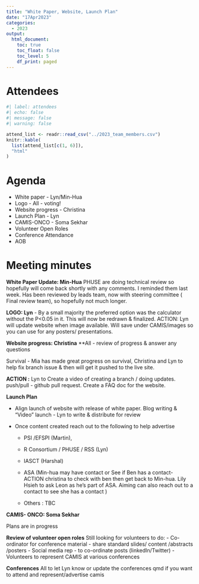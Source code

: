 ```yaml
---
title: "White Paper, Website, Launch Plan"
date: "17Apr2023"
categories:
  - 2023
output:
  html_document: 
    toc: true
    toc_float: false
    toc_level: 5
    df_print: paged
---
```


# Attendees

```r
#| label: attendees
#| echo: false
#| message: false
#| warning: false

attend_list <- readr::read_csv("../2023_team_members.csv")
knitr::kable(
  list(attend_list[c(1, 6)]),
  "html"
)
```

# Agenda

-   White paper - Lyn/Min-Hua
-   Logo - All - voting!
-   Website progress - Christina
-   Launch Plan - Lyn
-   CAMIS-ONCO - Soma Sekhar
-   Volunteer Open Roles
-   Conference Attendance
-   AOB

# Meeting minutes

**White Paper Update: Min-Hua** PHUSE are doing technical review so hopefully will come back shortly with any comments. I reminded them last week. Has been reviewed by leads team, now with steering committee ( Final review team), so hopefully not much longer.

**LOGO: Lyn** - By a small majority the preferred option was the calculator without the P\<0.05 in it. This will now be redrawn & finalized. ACTION: Lyn will update website when image available. Will save under CAMIS/images so you can use for any posters/ presentations.

**Website progress: Christina** \*\*All - review of progress & answer any questions

Survival - Mia has made great progress on survival, Christina and Lyn to help fix branch issue & then will get it pushed to the live site.

**ACTION :** Lyn to Create a video of creating a branch / doing updates. push/pull - github pull request. Create a FAQ doc for the website.

**Launch Plan**

-   Align launch of website with release of white paper. Blog writing & "Video" launch - Lyn to write & distribute for review

-   Once content created reach out to the following to help advertise

    -   PSI /EFSPI (Martin),

    -   R Consortium / PHUSE / RSS (Lyn)

    -   IASCT (Harshal)

    -   ASA (Min-hua may have contact or See if Ben has a contact- ACTION christina to check with ben then get back to Min-hua. Lily Hsieh to ask Leon as he's part of ASA. Aiming can also reach out to a contact to see she has a contact )

    -   Others : TBC

**CAMIS- ONCO: Soma Sekhar**

Plans are in progress

**Review of volunteer open roles** Still looking for volunteers to do: - Co-ordinator for conference material - share standard slides/ content /abstracts /posters - Social media rep - to co-ordinate posts (linkedIn/Twitter) - Volunteers to represent CAMIS at various conferences

**Conferences** All to let Lyn know or update the conferences qmd if you want to attend and represent/advertise camis
